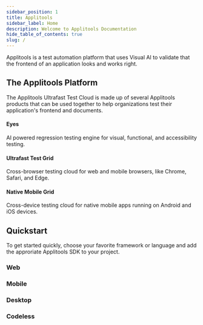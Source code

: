 ```yaml
---
sidebar_position: 1
title: Applitools
sidebar_label: Home
description: Welcome to Applitools Documentation
hide_table_of_contents: true
slug: /
---
```



Applitools is a test automation platform that uses Visual AI to validate that the frontend of an application looks and works right. 

## The Applitools Platform

The Applitools Ultrafast Test Cloud is made up of several Applitools products that can be used together to help organizations test their application's frontend and documents.

<div className="">
  <div className="row">
     <div class="col col--4">
      <Link class="card" to="/platform/applitools-eyes">
        <div class="card__body">
          <EyesIcon title="Eyes Icon" style={{maxWidth:'50px', maxHeight:'50px'}}/>
          <h4>Eyes</h4>
          <p>AI powered regression testing engine for visual, functional, and accessibility testing.</p>
        </div>
      </Link>
    </div>
    <div class="col col--4">
      <Link class="card" to="/platform/applitools-ufg">
        <div class="card__body">
          <UFGIcon title="UFG Icon" style={{maxWidth:'50px', maxHeight:'50px'}}/>
          <h4>Ultrafast Test Grid</h4>
          <p>Cross-browser testing cloud for web and mobile browsers, like Chrome, Safari, and Edge.</p>
        </div>
      </Link>
    </div>
    <div class="col col--4">
      <Link class="card" to="/platform/applitools-nmg">
        <div class="card__body">
        <NMGIcon title="NMG Icon" style={{maxWidth:'50px', maxHeight:'50px'}}/>
          <h4>Native Mobile Grid</h4>
           <p>Cross-device testing cloud for native mobile apps running on Android and iOS devices.</p>
        </div>
      </Link>
    </div>
  </div>
 </div>

 ## Quickstart
To get started quickly, choose your favorite framework or language and add the approriate Applitools SDK to your project.
### Web 

<WebFrameworks />

### Mobile 

<MobileFrameworks />

### Desktop 

<DesktopFrameworks />

### Codeless 

<Codeless />



 
